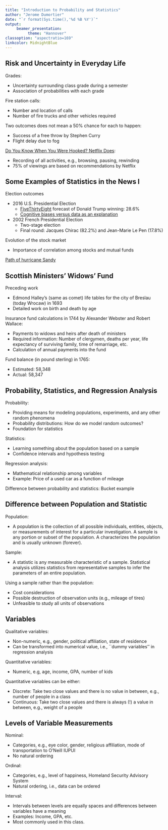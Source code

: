 ```yaml
---
title: "Introduction to Probability and Statistics"
author: "Jerome Dumortier"
date: "`r format(Sys.time(),'%d %B %Y')`"
output: 
     beamer_presentation:
          theme: "Hannover"
classoption: "aspectratio=169"
linkcolor: MidnightBlue
---
```


## Risk and Uncertainty in Everyday Life
Grades:

- Uncertainty surrounding class grade during a semester
- Association of probabilities with each grade

Fire station calls:

- Number and location of calls
- Number of fire trucks and other vehicles required

Two outcomes does not mean a 50\% chance for each to happen:

- Success of a free throw by Stephen Curry
- Flight delay due to fog

[Do You Know When You Were Hooked? Netflix Does](https://media.netflix.com/en/press-releases/do-you-know-when-you-were-hooked-netflix-does):

- Recording of all activities, e.g., browsing, pausing, rewinding
- 75\% of viewings are based on recommendations by Netflix

## Some Examples of Statistics in the News I
Election outcomes

- 2016 U.S. Presidential Election
     - [FiveThirtyEight](https://fivethirtyeight.com/) forecast of Donald Trump winning: 28.6\%
     - [Cognitive biases versus data as an explanation](http://news.harvard.edu/gazette/story/2017/03/nate-silver-says-conventional-wisdom-not-data-killed-2016-election-forecasts/)
     
- 2002 French Presidential Election
     - Two-stage election
     - Final round: Jacques Chirac (82.2\%) and Jean-Marie Le Pen (17.8\%)

Evolution of the stock market

- Importance of correlation among stocks and mutual funds

[Path of hurricane Sandy](https://www.nhc.noaa.gov/archive/2012/graphics/al18/loop_5W.shtml)

## Scottish Ministers' Widows' Fund
Preceding work

- Edmond Halley's (same as comet) life tables for the city of Breslau (today Wroc\l aw) in 1693
- Detailed work on birth and death by age

Insurance fund calculations in 1744 by Alexander Webster and Robert Wallace:

- Payments to widows and heirs after death of ministers
- Required information: Number of clergymen, deaths per year, life expectancy of surviving family, time of remarriage, etc.
- Calculation of annual payments into the fund

Fund balance (in pound sterling) in 1765:

- Estimated: 58,348 
- Actual: 58,347

## Probability, Statistics, and Regression Analysis
Probability:

- Providing means for modeling populations, experiments, and any other random phenomena
- Probability distributions: How do we model random outcomes?
- Foundation for statistics

Statistics:

- Learning something about the population based on a sample
- Confidence intervals and hypothesis testing

Regression analysis:

- Mathematical relationship among variables
- Example: Price of a used car as a function of mileage

Difference between probability and statistics: Bucket example

## Difference between Population and Statistic
Population:

- A population is the collection of all possible individuals, entities, objects, or measurements of interest for a particular investigation. A sample is any portion or subset of the population. A \emph{parameter} characterizes the population and is usually unknown (forever).

Sample:

- A statistic is any measurable characteristic of a sample. Statistical analysis utilizes statistics from representative samples to infer the parameters of an entire population.

Using a sample rather than the population:

- Cost considerations
- Possible destruction of observation units (e.g., mileage of tires)
- Unfeasible to study all units of observations

## Variables
Qualitative variables:

- Non-numeric, e.g., gender, political affiliation, state of residence
- Can be transformed into numerical value, i.e., ``dummy variables'' in regression analysis

Quantitative variables:

- Numeric, e.g, age, income, GPA, number of kids

Quantitative variables can be either:

- Discrete: Take two close values and there is no value in between, e.g., number of people in a class
- Continuous: Take two close values and there is always (!) a value in between, e.g., weight of a people

## Levels of Variable Measurements
Nominal:

- Categories, e.g., eye color, gender, religious affiliation, mode of transportation to O'Neill IUPUI
- No natural ordering

Ordinal:

- Categories, e.g., level of happiness, Homeland Security Advisory System
- Natural ordering, i.e., data can be ordered

Interval:

- Intervals between levels are equally spaces and differences between variables have a meaning
- Examples: Income, GPA, etc.
- Most commonly used in this class.